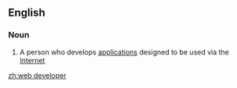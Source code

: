 ==English==

===Noun===
{{wikipedia}}
{{en-noun|head=[[web]] [[developer]]}}

# {{context|computing}} A person who develops [[application]]s designed to be used via the [[Internet]]

[[zh:web developer]]